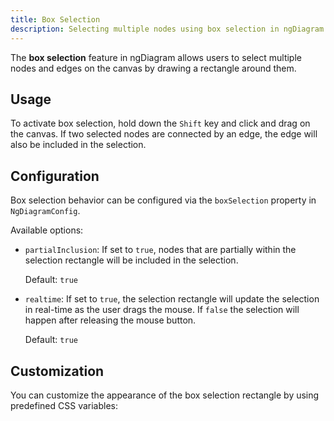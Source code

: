 ```yaml
---
title: Box Selection
description: Selecting multiple nodes using box selection in ngDiagram
---
```



The **box selection** feature in ngDiagram allows users to select multiple nodes and edges on the canvas by drawing a rectangle around them.

## Usage

To activate box selection, hold down the `Shift` key and click and drag on the canvas. If two selected nodes are connected by an edge, the edge will also be included in the selection.

## Configuration

Box selection behavior can be configured via the `boxSelection` property in `NgDiagramConfig`.

<CodeSnippet relativePath="examples/box-selection/properties/diagram.component.ts" sectionId="config" />

Available options:

- `partialInclusion`: If set to `true`, nodes that are partially within the selection rectangle will be included in the selection.

  Default: `true`

- `realtime`: If set to `true`, the selection rectangle will update the selection in real-time as the user drags the mouse. If `false` the selection will happen after releasing the mouse button.

  Default: `true`

<Properties />

## Customization

You can customize the appearance of the box selection rectangle by using predefined CSS variables:

<CodeSnippet relativePath="examples/box-selection/styled/diagram.component.ts" sectionId="styling" />

<Styled />
